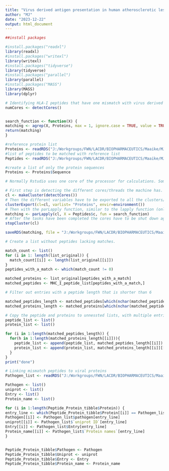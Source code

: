 ---
title: "Virus derived antigen presentation in human atherosclerotic lesions" 
author: "MJ"
date: "2023-12-22"
output: html_document
---

```{r setup, include=FALSE}
##install packages 

#install.packages("readxl")
library(readxl)
#install.packages("writexl")
library(writexl)
#install.packages("tidyverse")
library(tidyverse)
#install.packages("parallel")
library(parallel)
#install.packages("MASS")
library(MASS)
library(dplyr)

```

```{r}

# Identifying HLA-I peptides that have one mismatch with virus derived peptides
numCores <- detectCores()


search_function <- function(X) {
matching <- agrep(X, Proteins, max = 1, ignore.case = TRUE, value = TRUE,  useBytes = TRUE, fixed = TRUE)
return(matching)
}

#reference protein list
Proteins <- readRDS("J:/Workgroups/FWN/LACDR/BIOPHARMACEUTICS/Maaike/MJ30 - immunopeptidomics/pathogen reference proteomes.rds")
#list of peptides to be matched with reference list
Peptides <- readRDS("J:/Workgroups/FWN/LACDR/BIOPHARMACEUTICS/Maaike/MJ30 - immunopeptidomics/MHCI peptide list.rds")

#create a list of only the protein sequences
Proteins <- Proteins$Sequence

# Normally Rstudio uses one core of the processor for calculations. Some calculations can be done in parallel with multiple cores using the parallel and MASS packages.

# First step is detecting the different cores/threads the machine has.
cl <- makeCluster(detectCores())
# Then the different variables have to be exported to all the clusters/threads/cores so that all the cores have the information needed to carry out their tasks.
clusterExport(cl=cl, varlist= "Proteins", envir=environment())
# Then with the parLapply function, similar to the lapply function (only with the clusters as first argument in the function), calculations can be carried out in parallel on all the cores on the computer.
matching <- parLapply(cl, X = Peptides$c, fun = search_function)
# After the tasks have been completed the cores have to be shut down again.
stopCluster(cl)

saveRDS(matching, file = "J:/Workgroups/FWN/LACDR/BIOPHARMACEUTICS/Maaike/MJ30 - immunopeptidomics/MatchList_2mismatches.rds")
```

```{r}
# Create a list without peptides lacking matches.

match_count <- list()
for (i in 1: length(list_original)) {
  match_count[[i]] <- length(list_original[[i]])
}
peptides_with_a_match <- which(match_count != 0)

matched_proteins <- list_original[peptides_with_a_match]
matched_peptides <- MHC_I_peptide_list[peptides_with_a_match,]

# Filter out entries with a peptide length that is shorter than 6

matched_peptides_length <- matched_peptides[which(nchar(matched_peptides) > 5)]
matched_proteins_length <- matched_proteins[which(nchar(matched_peptides) > 5)]

# Copy the peptide and proteins to unnessted lists, with multiple entries for peptides with multiple hits.
peptide_list <- list()
protein_list <- list()

for (i in 1:length(matched_peptides_length)) {
  for(h in 1:length(matched_proteins_length[[i]])){
    peptide_list <- append(peptide_list, matched_peptides_length[[i]])
    protein_list <- append(protein_list, matched_proteins_length[[i]][[h]])
  }
}
print("done")
```

```{r}
# Linking mismatch peptides to viral proteins
Pathogen_list <- readRDS("J:/Workgroups/FWN/LACDR/BIOPHARMACEUTICS/Maaike/MJ30 - immunopeptidomics/pathogen reference proteomes.rds")

Pathogen <- list()
uniprot <- list()
Entry <- list()
Protein_name <- list()

for (i in 1:length(Peptide_Protein_tibble$Protein)) {
entry_line <- which(Peptide_Protein_tibble$Protein[[i]] == Pathogen_list$Sequence)
Pathogen[[i]] <- Pathogen_list$pathogen[entry_line]
uniprot[[i]] <- Pathogen_list$`uniprot ID`[entry_line]
Entry[[i]] <- Pathogen_list$Entry[entry_line]
Protein_name[[i]] <- Pathogen_list$`Protein names`[entry_line]
}


Peptide_Protein_tibble$Pathogen <- Pathogen
Peptide_Protein_tibble$Uniprot <- uniprot
Peptide_Protein_tibble$Entry <- Entry
Peptide_Protein_tibble$Protein_name <- Protein_name
```



